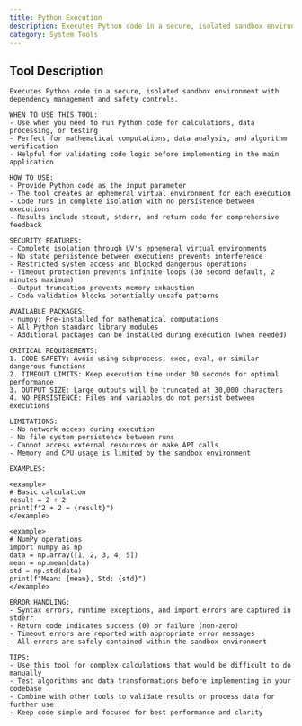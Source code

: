```yaml
---
title: Python Execution
description: Executes Python code in a secure, isolated sandbox environment with dependency management and safety controls.
category: System Tools
---
```


## Tool Description

```
Executes Python code in a secure, isolated sandbox environment with dependency management and safety controls.

WHEN TO USE THIS TOOL:
- Use when you need to run Python code for calculations, data processing, or testing
- Perfect for mathematical computations, data analysis, and algorithm verification
- Helpful for validating code logic before implementing in the main application

HOW TO USE:
- Provide Python code as the input parameter
- The tool creates an ephemeral virtual environment for each execution
- Code runs in complete isolation with no persistence between executions
- Results include stdout, stderr, and return code for comprehensive feedback

SECURITY FEATURES:
- Complete isolation through UV's ephemeral virtual environments
- No state persistence between executions prevents interference
- Restricted system access and blocked dangerous operations
- Timeout protection prevents infinite loops (30 second default, 2 minutes maximum)
- Output truncation prevents memory exhaustion
- Code validation blocks potentially unsafe patterns

AVAILABLE PACKAGES:
- numpy: Pre-installed for mathematical computations
- All Python standard library modules
- Additional packages can be installed during execution (when needed)

CRITICAL REQUIREMENTS:
1. CODE SAFETY: Avoid using subprocess, exec, eval, or similar dangerous functions
2. TIMEOUT LIMITS: Keep execution time under 30 seconds for optimal performance
3. OUTPUT SIZE: Large outputs will be truncated at 30,000 characters
4. NO PERSISTENCE: Files and variables do not persist between executions

LIMITATIONS:
- No network access during execution
- No file system persistence between runs
- Cannot access external resources or make API calls
- Memory and CPU usage is limited by the sandbox environment

EXAMPLES:

<example>
# Basic calculation
result = 2 + 2
print(f"2 + 2 = {result}")
</example>

<example>
# NumPy operations
import numpy as np
data = np.array([1, 2, 3, 4, 5])
mean = np.mean(data)
std = np.std(data)
print(f"Mean: {mean}, Std: {std}")
</example>

ERROR HANDLING:
- Syntax errors, runtime exceptions, and import errors are captured in stderr
- Return code indicates success (0) or failure (non-zero)
- Timeout errors are reported with appropriate error messages
- All errors are safely contained within the sandbox environment

TIPS:
- Use this tool for complex calculations that would be difficult to do manually
- Test algorithms and data transformations before implementing in your codebase
- Combine with other tools to validate results or process data for further use
- Keep code simple and focused for best performance and clarity
```